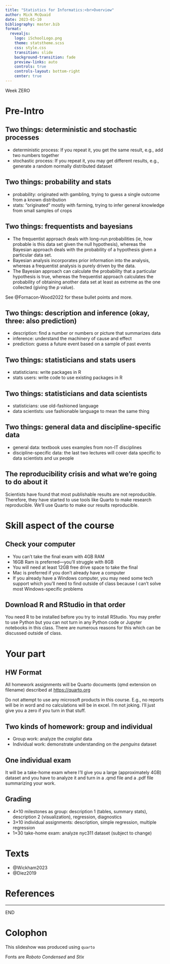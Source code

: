 ```yaml
---
title: "Statistics for Informatics:<br>Overview"
author: Mick McQuaid
date: 2023-01-10
bibliography: master.bib
format:
  revealjs:
    logo: iSchoolLogo.png
    theme: statstheme.scss
    css: style.css
    transition: slide
    background-transition: fade
    preview-links: auto
    controls: true
    controls-layout: bottom-right
    center: true
---
```


::: {.r-fit-text}
Week ZERO
:::

# Pre-Intro

## Two things: deterministic and stochastic processes
- deterministic process: If you repeat it, you get the same result, e.g., add two numbers together
- stochastic process: If you repeat it, you may get different results, e.g., generate a random normally distributed dataset

## Two things: probability and stats
- probability: originated with gambling, trying to guess a single outcome from a known distribution
- stats: "originated" mostly with farming, trying to infer general knowledge from small samples of crops

## Two things: frequentists and bayesians
- The frequentist approach deals with long-run probabilities (ie, how probable is this data set given the null hypothesis), whereas the Bayesian approach deals with the probability of a hypothesis given a particular data set.
- Bayesian analysis incorporates prior information into the analysis, whereas a frequentist analysis is purely driven by the data.
- The Bayesian approach can calculate the probability that a particular hypothesis is true, whereas the frequentist approach calculates the probability of obtaining another data set at least as extreme as the one collected (giving the $p$ value).

::: {.notes}
See @Fornacon-Wood2022 for these bullet points and more.
:::

## Two things: description and inference (okay, three: also prediction)
- description: find a number or numbers or picture that summarizes data
- inference: understand the machinery of cause and effect
- prediction: guess a future event based on a sample of past events

## Two things: statisticians and stats users
- statisticians: write packages in R
- stats users: write code to use existing packages in R

## Two things: statisticians and data scientists
- statisticians: use old-fashioned language
- data scientists: use fashionable language to mean the same thing

## Two things: general data and discipline-specific data
- general data: textbook uses examples from non-IT disciplines
- discipline-specific data: the last two lectures will cover data specific to data scientists and ux people

## The reproducibility crisis and what we're going to do about it
Scientists have found that most publishable results are not reproducible. Therefore, they have started to use tools like Quarto to make research reproducible. We'll use Quarto to make our results reproducible.

# Skill aspect of the course

## Check your computer
- You can't take the final exam with 4GB RAM
- 16GB Ram is preferred---you'll struggle with 8GB
- You will need at least 12GB free drive space to take the final
- Mac is preferred if you don't already have a computer
- If you already have a Windows computer, you may need some tech support which you'll need to find outside of class because I can't solve most Windows-specific problems

## Download R and RStudio in that order
You need R to be installed before you try to install RStudio.
You may prefer to use Python but you can not turn in any Python code or Jupyter notebooks in this class. There are numerous reasons for this which can be discussed outside of class.

# Your part

## HW Format
All homework assignments will be Quarto documents (qmd extension on filename) described at [https://quarto.org](https://quarto.org)

Do not attempt to use any microsoft products in this
course. E.g., no reports will be in word and no
calculations will be in excel. I'm not joking. I'll just
give you a zero if you turn in that stuff.

## Two kinds of homework: group and individual
- Group work: analyze the *craiglist* data
- Individual work: demonstrate understanding on the *penguins* dataset

## One individual exam
It will be a take-home exam where I'll give you a large (approximately 4GB) dataset and you have to analyze it and turn in a .qmd file and a .pdf file summarizing your work.

## Grading
- 4×10 milestones as group: description 1 (tables, summary stats), description 2 (visualization), regression, diagnostics
- 3×10 individual assignments: description, simple regression, multiple regression
- 1×30 take-home exam: analyze nyc311 dataset (subject to change)

# Texts
- @Wickham2023
- @Diez2019

# References

::: {#refs}
:::

---

::: {.r-fit-text}
END
:::

# Colophon

This slideshow was produced using `quarto`

Fonts are *Roboto Condensed* and *Stix*

<!--
vim:filetype=pandoc
-->
